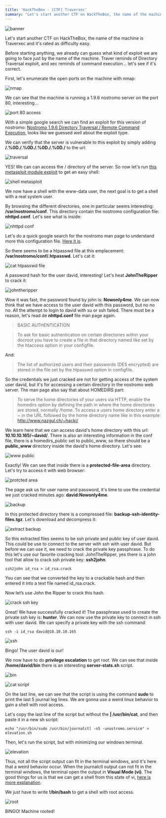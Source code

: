 ```yaml
---
title: 'HackTheBox - [CTF] Traverxec'
summary: "Let's start another CTF on HackTheBox, the name of the machine is Traverxec and it's rated as difficulty easy."
---
```


![banner](/blog/hackthebox-ctf-traverxec/banner.png)

Let's start another CTF on HackTheBox, the name of the machine is Traverxec and it's rated as difficulty easy.

Before starting anything, we already can guess what kind of exploit we are going to face just by the name of the machine.
Traver reminds of Directory Traversal exploit, and xec reminds of command execution... let's see if it's correct.

First, let's enumerate the open ports on the machine with nmap:

![nmap](/blog/hackthebox-ctf-traverxec/nmap.png)

We can see that the machine is running a 1.9.6 nostromo server on the port 80, interesting...

![port 80 access](/blog/hackthebox-ctf-traverxec/access.png)

With a simple google search we can find an exploit for this version of nostromo:
[Nostromo 1.9.6 Directory Traversal / Remote Command Execution](https://packetstormsecurity.com/files/155045/Nostromo-1.9.6-Directory-Traversal-Remote-Command-Execution.html),
looks like we guessed well about the exploit type.

We can verify that the server is vulnerable to this exploit by simply adding **/.%0D./.%0D./.%0D./.%0D./** to the url:

![traversal](/blog/hackthebox-ctf-traverxec/traversal.png)

YES! We can can access the / directory of the server.
So now let's run [this metasploit module exploit](https://packetstormsecurity.com/files/155045/Nostromo-1.9.6-Directory-Traversal-Remote-Command-Execution.html) to get an easy shell:

![shell metasploit](/blog/hackthebox-ctf-traverxec/shell-metasploit.png)

We now have a shell with the www-data user, the next goal is to get a shell with a real system user.

By browsing the different directories, one in particular seems interesting: **/var/nostromo/conf**.
This directory contain the nostromo configuration file: **nhttpd.conf**. Let's see what is inside:

![nhttpd conf](/blog/hackthebox-ctf-traverxec/nhttpd-conf.png)

Let's do a quick google search for the nostromo man page to understand more this configuration file.
[Here it is](http://www.nazgul.ch/dev/nostromo_man.html).

So there seems to be a htpasswd file at this emplacement: **/var/nostromo/conf/.htpasswd**. Let's cat it:

![cat htpasswd file](/blog/hackthebox-ctf-traverxec/cat-htpasswd.png)

A password hash for the user david, interesting! Let's heat **JohnTheRipper** to crack it:

![johntheripper](/blog/hackthebox-ctf-traverxec/johntheripper.png)

Wow it was fast, the password found by john is: **Nowonly4me**.
We can now think that we have access to the user david with this password, but no no no.
All the attempt to login to david with su or ssh failed. There must be a reason, let's read de **nhttpd.conf** file man page again.

> BASIC AUTHENTICATION

> To ask for basic authentication on certain directories within your
> docroot you have to create a file in that directory named like set by the
> htaccess option in your configfile.

And:

> The list of authorized users and their passwords (DES encrypted) are
> stored in the file set by the htpasswd option in configfile.

So the credentials we just cracked are not for getting access of the system user david,
but it's for accessing a certain directory in the nostromo web server.
The man page also say that about HOMEDIRS part:

> To serve the home directories of your users via HTTP,
> enable the homedirs option by defining the path in where the home directories are stored, normally /home.
> To access a users home directory enter a ~ in the URL followed by the home directory name like in this example:
> http://www.nazgul.ch/~hacki/

We learn here that we can access david's home directory with this url: **10.10.10.165/~david/**.
There is also an interesting information in the conf file, there is a homedirs_public set to public_www,
so there should be a **public_www** directory inside the david's home directory. Let's see:

![www public](/blog/hackthebox-ctf-traverxec/www-public.png)

Exactly! We can see that inside there is a **protected-file-area** directory. Let's try to access it with web browser:

![protcted area](/blog/hackthebox-ctf-traverxec/protected-area.png)

The page ask us for user name and password, it's time to use the credential we just cracked minutes ago: **david:Nowonly4me**.

![backup](/blog/hackthebox-ctf-traverxec/backup.png)

In this protected directory there is a compressed file: **backup-ssh-identity-files.tgz**. Let's download and decompress it:

![extract backup](/blog/hackthebox-ctf-traverxec/extract-backup.png)

So this extracted files seems to be ssh private and public key of user david.
This could be use to connect to the server with ssh with user david.
But before we can use it, we need to crack the private key passphrase.
To do this let's use our favorite cracking tool: JohnTheRipper,
yes there is a john tool that allow to crack ssh private key: **ssh2john**.

```shell
ssh2john id_rsa > id_rsa.crack
```

You can see that we converted the key to a crackable hash and then entered it into a text file named id_rsa.crack.

Now let’s use John the Ripper to crack this hash.

![crack ssh key](/blog/hackthebox-ctf-traverxec/crack-ssh-key.png)

Great! We have successfully cracked it! The passphrase used to create the private ssh key is: **hunter**.
We can now use the private key to connect in ssh with user david. We can specify a private key with the ssh command:

```shell
ssh -i id_rsa david@10.10.10.165
```

![ssh](/blog/hackthebox-ctf-traverxec/ssh.png)

Bingo! The user david is our!

We now have to do **privilege escalation** to get root.
We can see that inside **/home/david/bin** there is an interesting **server-stats.sh** script.

![bin](/blog/hackthebox-ctf-traverxec/bin.png)

![cat script](/blog/hackthebox-ctf-traverxec/cat-script.png)

On the last line, we can see that the script is using the command **sudo** to print the last 5 journal log lines.
We are gonna use a weird linux behavior to gain a shell with root access.

Let's copy the last line of the script but without the **| /usr/bin/cat**, and then paste it in a new sh script:

```shell
echo "/usr/bin/sudo /usr/bin/journalctl -n5 -unostromo.service" > elevation.sh
```

Then, let's run the script, but with minimizing our windows terminal.

![elevation](/blog/hackthebox-ctf-traverxec/elevation.png)

Thus, not all the script output can fit in the terminal windows, and it's here that a weird behavior occur.
When the journalctl output can not fit in the terminal windows, the terminal open the output in **Visual Mode (vi)**.
The good things for us is that we can get a shell from this state of vi, [here is more explanation](https://sanctum.geek.nz/arabesque/shell-from-vi/).

We just have to write **!/bin/bash** to get a shell with root access.

![root](/blog/hackthebox-ctf-traverxec/root.png)

BINGO! Machine rooted!
